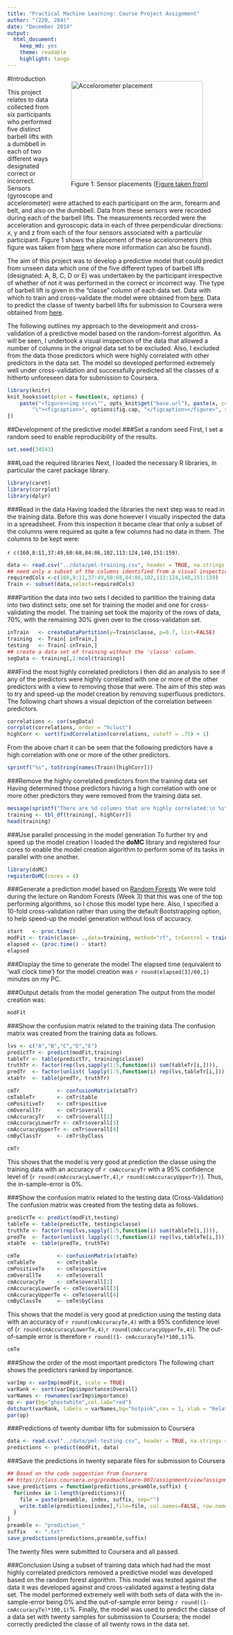 ```yaml
---
title: "Practical Machine Learning: Course Project Assignment"
author: "(220, 284)"
date: "December 2014"
output:
  html_document:
    keep_md: yes
    theme: readable
    highlight: tango
---
```

#Introduction
<figure style="float:right">
  <img src="on-body-sensing-schema.png" alt="Accelorometer placement" width="304" height="228"   />
  <figcaption>Figure 1: Sensor placements ([Figure taken from](http://groupware.les.inf.puc-rio.br/har))</figcaption>
</figure>
This project relates to data collected from six participants who performed five distinct barbell lifts with a dumbbell in each of two different ways designated correct or incorrect.  Sensors (gyroscope and accelerometer) were attached to each participant on the arm, forearm and belt, and also on the dumbbell.  Data from these sensors were recorded during each of the barbell lifts. The measurements recorded were the acceleration and gyroscopic data in each of three perpendicular directions: x, y and z from each of the four sensors associated with a particular participant. Figure 1 shows the placement of these accelorometers (this figure was taken from [here](http://groupware.les.inf.puc-rio.br/har) where more information can also be found).

The aim of this project was to develop a predictive model that could predict from unseen data which one of the five different types of barbell lifts (designated: A, B, C, D or E) was undertaken by the participant irrespective of whether of not it was performed in the correct or incorrect way.  The type of barbell lift is given in the "classe" column of each data set. Data with which to train and cross-validate the model were obtained from [here](https://d396qusza40orc.cloudfront.net/predmachlearn/pml-training.csv). Data to predict the classe of twenty barbell lifts for submission to Coursera  were obtained from [here](https://d396qusza40orc.cloudfront.net/predmachlearn/pml-testing.csv).

The following outlines my approach to the development and cross-validation of a predictive model based on the random-forrest algorithm.  As will be seen, I undertook a visual imspection of the data that allowed a number of columns in the orignal data set to be excluded. Also, I excluded from the data those predictors which were highly correlated with other predictors in the data set.  The model so developed performed extremely well under cross-validation and successfully predicted all the classes of a hitherto unforeseen data for submission to Coursera.

```r
library(knitr)
knit_hooks$set(plot = function(x, options) {
    paste("<figure><img src=\"", opts_knit$get("base.url"), paste(x, collapse = "."), 
        "\"><figcaption>", options$fig.cap, "</figcaption></figure>", sep = "")
})
```
##Development of the predictive model
###Set a random seed
First, I set a random seed to enable reproducibility of the results.
```r
set.seed(34543)
```
###Load the required libraries
Next, I loaded the necessary R libraries, in particular the caret package library.
```r
library(caret)
library(corrplot)
library(dplyr)
```
###Read in the data
Having loaded the libraries the next step was to read in the training data.  Before this was done however I visually inspected the data in a spreadsheet.  From this inspection it became clear that only a subset of the columns were required as quite a few columns had no data in them.  The columns to be kept were:

`r c(160,8:11,37:49,60:68,84:86,102,113:124,140,151:159)`.
```r
data <- read.csv("../data/pml-training.csv", header = TRUE, na.strings = c("NA", ""))
## need only a subset of the columns identified from a visual inspection of the data
requiredCols <-c(160,8:11,37:49,60:68,84:86,102,113:124,140,151:159)
Train <- subset(data,select=requiredCols)
```
###Partition the data into two sets
I decided to partition the training data into two distinct sets; one set for training the model and one for cross-validating the model.  The training set took the majority of the rows of data, 70%, with the remaining 30% given over to the cross-validation set.
```r
inTrain   <- createDataPartition(y=Train$classe, p=0.7, list=FALSE)
training  <- Train[ inTrain,]
testing   <- Train[-inTrain,]
## create a data set of training without the 'classe' column.
segData <- training[,2:ncol(training)]
```
###Find the most highly correlated predictors
I then did an analysis to see if any of the predictors were highly correlated with one or more of the other predictors with a view to removing those that were. The aim of this step was to try and speed-up the model creation by removing superfluous predictors.  The following chart shows a visual depiction of the correlation between predictors.
```r
correlations <- cor(segData)
corrplot(correlations, order = "hclust")
highCorr <- sort(findCorrelation(correlations, cutoff = .75) + 1)
```
From the above chart it can be seen that the following predictors have a high correlation with one or more of the other predictors.
```r
sprintf("%s", toString(names(Train)[highCorr]))
```
###Remove the highly correlated predictors from the training data set
Having determined those predictors having a high correlation with one or more other predictors they were removed from the training data set.
```r
message(sprintf("There are %d columns that are highly correlated:\n %s\n so filter them out to give:", length(highCorr), toString(highCorr)))
training <- tbl_df(training[,-highCorr])
head(training)
```
###Use parallel processing in the model generation
To further try and speed up the model creation I loaded the $\textbf{doMC}$ library and registered four cores to enable the model creation algorithm to perform some of its tasks in parallel with one another.

```r
library(doMC)
registerDoMC(cores = 4)
```
###Generate a prediction model based on [Random Forests](http://www.stat.berkeley.edu/~breiman/RandomForests/cc_home.htm)
We were told during the lecture on Random Forests (Week 3) that this was one of the top performing algorithms, so I chose this model type here.  Also, I specified a 10-fold cross-validation rather than using the default Bootstrapping option, to help speed-up the model generation without loss of accuracy.

```r
start   <- proc.time()
modFit <- train(classe~ .,data=training, method="rf", trControl = trainControl(method = "cv"))
elapsed <- (proc.time() - start)
elapsed
```
###Display the time to generate the model
The elapsed time (equivalent to 'wall clock time') for the model creation was `r round(elapsed[3]/60,1)` minutes on my PC.

###Output details from the model generation
The output from the  model creation was:
```r
modFit
```
###Show the confusion matrix related to the training data
The confusion matrix was created from the training data as follows.
```r
lvs <- c("A","B","C","D","E")
predictTr <- predict(modFit,training)
tableTr <- table(predictTr, training$classe)
truthTr <- factor(rep(lvs,sapply(1:5,function(i) sum(tableTr[i,]))),    levels=lvs)
predTr  <- factor(unlist( lapply(1:5,function(i) rep(lvs,tableTr[i,]))),levels=lvs)
xtabTr  <- table(predTr, truthTr)
```

```r
cmTr            <- confusionMatrix(xtabTr)
cmTableTr       <- cmTr$table
cmPositiveTr    <- cmTr$positive
cmOverallTr     <- cmTr$overall
cmAccuracyTr    <- cmTr$overall[1]
cmAccuracyLowerTr <- cmTr$overall[3]
cmAccuracyUpperTr <- cmTr$overall[4]
cmByClassTr     <- cmTr$byClass
```

```r
cmTr
```
This shows that the model is very good at prediction the classe using the training data with an accuracy of `r cmAccuracyTr` with a 95% confidence level of (`r round(cmAccuracyLowerTr,4)`,`r round(cmAccuracyUpperTr)`). Thus, the in-sample-error is 0%.

###Show the confusion matrix related to the testing data (Cross-Validation)
The confusion matrix was created from the testing data as follows.
```r
predictTe <- predict(modFit,testing)
tableTe <- table(predictTe, testing$classe)
truthTe <- factor(rep(lvs,sapply(1:5,function(i) sum(tableTe[i,]))),    levels=lvs)
predTe  <- factor(unlist( lapply(1:5,function(i) rep(lvs,tableTe[i,]))),levels=lvs)
xtabTe  <- table(predTe, truthTe)
```

```r
cmTe            <- confusionMatrix(xtabTe)
cmTableTe       <- cmTe$table
cmPositiveTe    <- cmTe$positive
cmOverallTe     <- cmTe$overall
cmAccuracyTe    <- cmTe$overall[1]
cmAccuracyLowerTe <- cmTe$overall[3]
cmAccuracyUpperTe <- cmTe$overall[4]
cmByClassTe     <- cmTe$byClass
```
This shows that the model is very good at prediction using the testing data with an accuracy of `r round(cmAccuracyTe,4)` with a 95% confidence level of (`r round(cmAccuracyLowerTe,4)`,`r round(cmAccuracyUpperTe,4)`). The out-of-sample error is therefore `r round((1- cmAccuracyTe)*100,1)`%.
```r
cmTe
```


###Show the order of the most important predictors
The following chart shows the predictors ranked by importance.
```r
varImp <- varImp(modFit, scale = TRUE)
varRank <- sort(varImp$importance$Overall)
varNames <- rownames(varImp$importance)
op <- par(bg="ghostwhite",col.lab="red")
dotchart(varRank, labels = varNames,bg="hotpink",cex = 1, xlab = "Relative predictor importance (more important predictors have higher numbers)", main = "Relative predictor importance of the model")
par(op)
```

###Predictions of twenty dumbar lifts for submission to Coursera
```r
data <- read.csv("../data/pml-testing.csv", header = TRUE, na.strings = c("NA", ""))
predictions <- predict(modFit, data)
```
###Save the predictions in twenty separate files for submission to Coursera
```r
## Based on the code suggestion from Coursera
## https://class.coursera.org/predmachlearn-007/assignment/view?assignment_id=5
save_predictions = function(predictions,preamble,suffix) {
  for(index in 1:length(predictions)){
    file = paste(preamble, index, suffix, sep="")
    write.table(predictions[index],file=file, col.names=FALSE, row.names=FALSE, quote=FALSE,)
  }
}
preamble <- "prediction_"
suffix   <- ".txt"
save_predictions(predictions,preamble,suffix)
```
The twenty files were submitted to Coursera and all passed.

###Conclusion
Using a subset of training data which had had the most highly correlated predictors removed a predictive model  was developed based on the random forest algorithm.  This model was tested against the data it was developed against and cross-validated against a testing data set.  The model performed extremely well with both sets of data with the in-sample-error being 0% and the out-of-sample error being `r round((1- cmAccuracyTe)*100,1)`%.  Finally, the model was used to predict the classe of a data set with twenty samples for submisssion to Coursera; the model correctly predicted the classe of all twenty rows in the data set.
